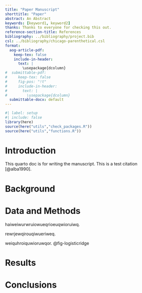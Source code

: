 ```yaml
---
title: "Paper Manuscript"
shorttitle: "Paper"
abstract: An Abstract
keywords: [keyword1, keyword2]
thanks: Thanks to everyone for checking this out.
reference-section-title: References
bibliography: ../bibliography/project.bib
csl: ../bibliography/chicago-parenthetical.csl
format:
  aog-article-pdf:
    keep-tex: false
    include-in-header: 
      text: |
        \usepackage{dcolumn}
#  submittable-pdf:
#     keep-tex: false
#     fig-pos: "!t"
#     include-in-header: 
#       text: |
#         \usepackage{dcolumn}
  submittable-docx: default
---
```


```r
#| label: setup
#| include: false
library(here)
source(here("utils","check_packages.R"))
source(here("utils","functions.R"))
```

# Introduction

This quarto doc is for writing the manuscript. This is a test citation [@alba1990].

# Background

# Data and Methods

haiweiwurwruiowueqrioeuqwioruiwq.

rewrjewqirouqiwueriweq.

weiquhroiquwioruwqor. @fig-logisticridge

# Results

# Conclusions
